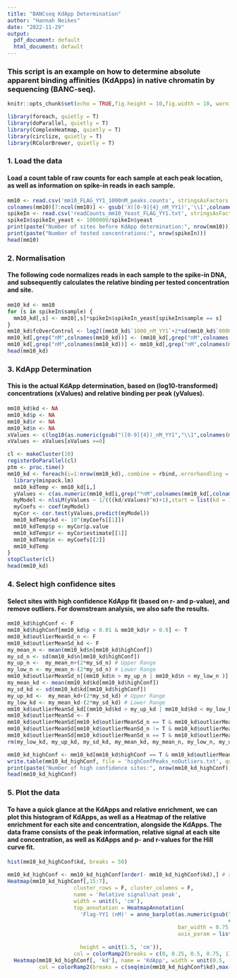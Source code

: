 ---
title: "BANCseq KdApp Determination"
author: "Hannah Neikes"
date: "2022-11-29"
output:
  pdf_document: default
  html_document: default
---
### This script is an example on how to determine absolute apparent binding affinities (KdApps) in native chromatin by sequencing (BANC-seq).

```{r setup, include=FALSE}
knitr::opts_chunk$set(echo = TRUE,fig.height = 10,fig.width = 10, warning = FALSE, message = F)
```

```{r label="Load packages"}
library(foreach, quietly = T)
library(doParallel, quietly = T)
library(ComplexHeatmap, quietly = T)
library(circlize, quietly = T)
library(RColorBrewer, quietly = T)
```
### 1. Load the data 
#### Load a count table of raw counts for each sample at each peak location, as well as information on spike-in reads in each sample.
```{r label="Load data"}
mm10 <- read.csv('mm10_FLAG_YY1_1000nM_peaks.counts', stringsAsFactors = F, header = T, sep = '\t')
colnames(mm10)[7:ncol(mm10)] <- gsub('X([0-9]{4}_nM_YY1)','\\1',colnames(mm10)[7:ncol(mm10)]) # make sure the column names in this df match with samples names in the spikeIn txt 
spikeIn <- read.csv('readCounts_mm10_Yeast_FLAG_YY1.txt', stringsAsFactors = F, header = T, sep = '\t')
spikeIn$spikeIn_yeast <- 1000000/spikeIn$yeast
print(paste("Number of sites before KdApp determination:", nrow(mm10)))
print(paste("Number of tested concentrations:", nrow(spikeIn)))
head(mm10)
```
### 2. Normalisation
#### The following code normalizes reads in each sample to the spike-in DNA, and subsequently calculates the relative binding per tested concentration and site.
```{r label="Scale data"}
mm10_kd <- mm10
for (s in spikeIn$sample) {
  mm10_kd[,s] <- mm10[,s]*spikeIn$spikeIn_yeast[spikeIn$sample == s]
}
mm10_kd$fcOverControl <- log2((mm10_kd$`1000_nM_YY1`+2*sd(mm10_kd$`0000_nM_YY1`))/(mm10_kd$`0000_nM_YY1`+2*sd(mm10_kd$`0000_nM_YY1`))) # fold change of highest concentration over 0 nM sample
mm10_kd[,grep("nM",colnames(mm10_kd))] <- (mm10_kd[,grep("nM",colnames(mm10_kd))]+1)/(mm10_kd$`0000_nM_YY1`+1)
mm10_kd[,grep("nM",colnames(mm10_kd))] <- mm10_kd[,grep("nM",colnames(mm10_kd))]/apply(mm10_kd[,grep("nM",colnames(mm10_kd))],1,max) # relative signal at each binding site for each concentration
head(mm10_kd)
```
### 3. KdApp Determination
#### This is the actual KdApp determination, based on (log10-transformed) concentrations (xValues) and relative binding per peak (yValues).
```{r label="KdApp determination"}
mm10_kd$kd <- NA
mm10_kd$p <- NA
mm10_kd$r <- NA
mm10_kd$n <- NA
xValues <- c(log10(as.numeric(gsub("([0-9]{4})_nM_YY1","\\1",colnames(mm10_kd[,grep("*nM",colnames(mm10_kd))])))))
xValues <- xValues[xValues >=0]

cl <- makeCluster(10)
registerDoParallel(cl)
ptm <- proc.time()
mm10_kd <- foreach(i=1:nrow(mm10_kd),.combine = rbind,.errorhandling = "remove") %dopar% {
  library(minpack.lm)
  mm10_kdTemp <- mm10_kd[i,]
  yValues <- c(as.numeric(mm10_kd[i,grep("*nM",colnames(mm10_kd[,colnames(mm10_kd) != '0000_nM_YY1']))])) # Don't use the 0nM value!
  myModel <- nlsLM(yValues ~ 1/(((kd/xValues)^n)+1),start = list(kd = 1,n = 1),control = nls.lm.control(maxiter = 50))
  myCoefs <- coef(myModel)
  myCor <- cor.test(yValues,predict(myModel))
  mm10_kdTemp$kd <- 10^(myCoefs[[1]])
  mm10_kdTemp$p <- myCor$p.value
  mm10_kdTemp$r <- myCor$estimate[[1]]
  mm10_kdTemp$n <- myCoefs[[2]]
  mm10_kdTemp
}
stopCluster(cl)
head(mm10_kd)
```
### 4. Select high confidence sites
#### Select sites with high confidence KdApp fit (based on r- and p-value), and remove outliers. For downstream analysis, we also safe the results.
```{r label="Select high confidence sites"}
mm10_kd$highConf <- F
mm10_kd$highConf[mm10_kd$p < 0.01 & mm10_kd$r > 0.9] <- T
mm10_kd$outlierMeanSd_n <- F
mm10_kd$outlierMeanSd_kd <- F
my_mean_n <- mean(mm10_kd$n[mm10_kd$highConf])
my_sd_n <- sd(mm10_kd$n[mm10_kd$highConf])
my_up_n <-  my_mean_n+(2*my_sd_n) # Upper Range
my_low_n <- my_mean_n-(2*my_sd_n) # Lower Range
mm10_kd$outlierMeanSd_n[(mm10_kd$n > my_up_n | mm10_kd$n < my_low_n )] <- T
my_mean_kd <- mean(mm10_kd$kd[mm10_kd$highConf])
my_sd_kd <- sd(mm10_kd$kd[mm10_kd$highConf])
my_up_kd <-  my_mean_kd+(2*my_sd_kd) # Upper Range
my_low_kd <- my_mean_kd-(2*my_sd_kd) # Lower Range
mm10_kd$outlierMeanSd_kd[(mm10_kd$kd > my_up_kd | mm10_kd$kd < my_low_kd )] <- T
mm10_kd$outlierMeanSd <- F
mm10_kd$outlierMeanSd[mm10_kd$outlierMeanSd_n == T & mm10_kd$outlierMeanSd_kd != T] <- 'n'
mm10_kd$outlierMeanSd[mm10_kd$outlierMeanSd_n != T & mm10_kd$outlierMeanSd_kd == T] <- 'kd'
mm10_kd$outlierMeanSd[mm10_kd$outlierMeanSd_n == T & mm10_kd$outlierMeanSd_kd == T] <- 'n_kd'
rm(my_low_kd, my_up_kd, my_sd_kd, my_mean_kd, my_mean_n, my_low_n, my_up_n, my_sd_n)

mm10_kd_highConf <- mm10_kd[mm10_kd$highConf == T & mm10_kd$outlierMeanSd != 'n_kd',]
write.table(mm10_kd_highConf, file = 'highConfPeaks_noOutliers.txt', quote = F, col.names = T, row.names = F, sep = '\t')
print(paste("Number of high confidence sites:", nrow(mm10_kd_highConf)))
head(mm10_kd_highConf)
```
### 5. Plot the data 
#### To have a quick glance at the KdApps and relative enrichment, we can plot this histogram of KdApps, as well as a Heatmap of the relative enrichment for each site and concentration, alongside the KdApps. The data frame consists of the peak information, relative signal at each site and concentration, as well as KdApps and p- and r-values for the Hill curve fit.
```{r label="Plot data"}
hist(mm10_kd_highConf$kd, breaks = 50)

mm10_kd_highConf <- mm10_kd_highConf[order(- mm10_kd_highConf$kd),] # sort the sites by KdApp for visualisation
Heatmap(mm10_kd_highConf[,15:7],
                     cluster_rows = F, cluster_columns = F,
                     name = 'Relative signal\nat peak',
                     width = unit(5, 'cm'),
                     top_annotation = HeatmapAnnotation(
                       'Flag-YY1 (nM)' = anno_barplot(as.numeric(gsub("([0-9]{4})_nM_YY1","\\1",
                                                                      colnames(mm10_kd_highConf[,15:7]))),
                                                      bar_width = 0.75, border = F,
                                                      axis_param = list(side = "left",at = c(0, 500, 1000),
                                                                        labels = c(0, 500, 1000))),
                       height = unit(1.5, 'cm')),
                     col = colorRamp2(breaks = c(0, 0.25, 0.5, 0.75, 1), colors = brewer.pal(5, 'YlGnBu')))+
  Heatmap(mm10_kd_highConf[, 'kd'], name = 'KdApp', width = unit(0.5, 'cm'),
          col = colorRamp2(breaks = c(seq(min(mm10_kd_highConf$kd),max(mm10_kd_highConf$kd),length.out = 5)), brewer.pal(5, 'Spectral')))
```